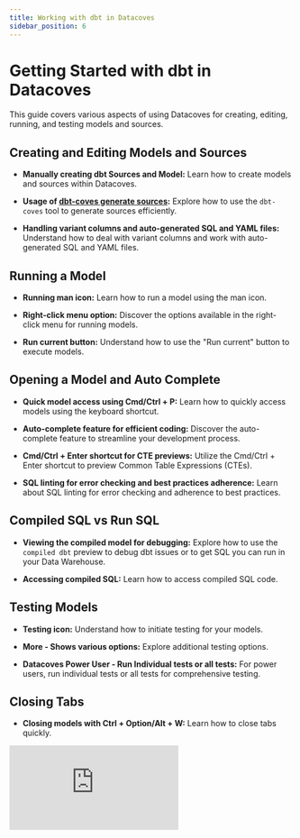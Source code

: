 ```yaml
---
title: Working with dbt in Datacoves
sidebar_position: 6
---
```

# Getting Started with dbt in Datacoves

This guide covers various aspects of using Datacoves for creating, editing, running, and testing models and sources.

## Creating and Editing Models and Sources

- **Manually creating dbt Sources and Model:** Learn how to create models and sources within Datacoves.

- **Usage of [dbt-coves generate sources](https://github.com/datacoves/dbt-coves#readme):** Explore how to use the `dbt-coves` tool to generate sources efficiently.

- **Handling variant columns and auto-generated SQL and YAML files:** Understand how to deal with variant columns and work with auto-generated SQL and YAML files.

## Running a Model

- **Running man icon:** Learn how to run a model using the man icon.

- **Right-click menu option:** Discover the options available in the right-click menu for running models.

- **Run current button:** Understand how to use the "Run current" button to execute models.

## Opening a Model and Auto Complete

- **Quick model access using Cmd/Ctrl + P:** Learn how to quickly access models using the keyboard shortcut.

- **Auto-complete feature for efficient coding:** Discover the auto-complete feature to streamline your development process.

- **Cmd/Ctrl + Enter shortcut for CTE previews:** Utilize the Cmd/Ctrl + Enter shortcut to preview Common Table Expressions (CTEs).

- **SQL linting for error checking and best practices adherence:** Learn about SQL linting for error checking and adherence to best practices.

## Compiled SQL vs Run SQL

- **Viewing the compiled model for debugging:** Explore how to use the `compiled dbt` preview to debug dbt issues or to get SQL you can run in your Data Warehouse.

- **Accessing compiled SQL:** Learn how to access compiled SQL code.

## Testing Models

- **Testing icon:** Understand how to initiate testing for your models.

- **More - Shows various options:** Explore additional testing options.

- **Datacoves Power User - Run Individual tests or all tests:** For power users, run individual tests or all tests for comprehensive testing.

## Closing Tabs

- **Closing models with Ctrl + Option/Alt + W:** Learn how to close tabs quickly.


<div style={{ position: 'relative', paddingBottom: '56.25%', height: 0 }}>
  <iframe
    src="https://www.loom.com/embed/fee7bd54660d4fb7884cc5beb040409f?sid=0f8c025f-623f-431b-9786-9099a5ac9f0d"
    frameBorder="0"
    webkitAllowFullScreen
    mozAllowFullScreen
    allowFullScreen
    style={{ position: 'absolute', top: 0, left: 0, width: '100%', height: '100%' }}
  />
</div>
